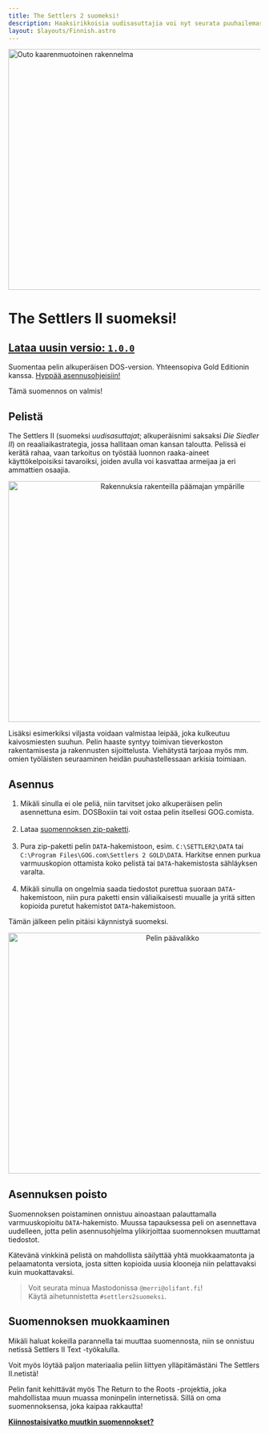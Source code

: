 ```yaml
---
title: The Settlers 2 suomeksi!
description: Haaksirikkoisia uudisasuttajia voi nyt seurata puuhailemassa omiaan myös suomeksi! (The Settlers 2 Finnish translation language pack / mod)
layout: $layouts/Finnish.astro
---
```



<Float>
	<img slot="image" loading="lazy" alt="Outo kaarenmuotoinen rakennelma" src="/assets/settlers2/2009-09-14_08.png" width="640" height="480" />

# The Settlers II suomeksi!

## [Lataa uusin versio: `1.0.0`](/files/s2fin100.zip)

Suomentaa pelin alkuperäisen DOS-version. Yhteensopiva Gold Editionin kanssa. [Hyppää asennusohjeisiin!](#asennus)

</Float>

Tämä suomennos on valmis!

## Pelistä

The Settlers II (suomeksi _uudisasuttajat_; alkuperäisnimi saksaksi _Die Siedler II_) on reaaliaikastrategia, jossa hallitaan oman kansan taloutta. Pelissä ei kerätä rahaa, vaan tarkoitus on työstää luonnon raaka-aineet käyttökelpoisiksi tavaroiksi, joiden avulla voi kasvattaa armeijaa ja eri ammattien osaajia.

<div style="text-align: center;">
	<img
		loading="lazy"
		alt="Rakennuksia rakenteilla päämajan ympärille"
		src="/assets/settlers2/2009-09-14_04.png"
		width="640"
		height="480"
	/>
</div>

Lisäksi esimerkiksi viljasta voidaan valmistaa leipää, joka kulkeutuu kaivosmiesten suuhun. Pelin haaste syntyy toimivan tieverkoston rakentamisesta ja rakennusten sijoittelusta. Viehätystä tarjoaa myös mm. omien työläisten seuraaminen heidän puuhastellessaan arkisia toimiaan.

## Asennus

1. Mikäli sinulla ei ole peliä, niin tarvitset joko alkuperäisen pelin asennettuna esim. DOSBoxiin tai voit ostaa pelin itsellesi <Link href="https://www.gog.com/game/the_settlers_2_gold_edition">GOG.comista</Link>.<br /><br />
2. Lataa [suomennoksen zip-paketti](/files/s2fin100.zip).<br /><br />
3. Pura zip-paketti pelin `DATA`-hakemistoon, esim. `C:\SETTLER2\DATA` tai `C:\Program Files\GOG.com\Settlers 2 GOLD\DATA`. Harkitse ennen purkua varmuuskopion ottamista koko pelistä tai `DATA`-hakemistosta sähläyksen varalta.<br /><br />
4. Mikäli sinulla on ongelmia saada tiedostot purettua suoraan `DATA`-hakemistoon, niin pura paketti ensin väliaikaisesti muualle ja yritä sitten kopioida puretut hakemistot `DATA`-hakemistoon.

Tämän jälkeen pelin pitäisi käynnistyä suomeksi.

<div style="text-align: center;">
	<img loading="lazy" alt="Pelin päävalikko" src="/assets/settlers2/2009-09-14_01.png" width="640" height="480" />
</div>

## Asennuksen poisto

Suomennoksen poistaminen onnistuu ainoastaan palauttamalla varmuuskopioitu `DATA`-hakemisto. Muussa tapauksessa peli on asennettava uudelleen, jotta pelin asennusohjelma ylikirjoittaa suomennoksen muuttamat tiedostot.

Kätevänä vinkkinä pelistä on mahdollista säilyttää yhtä muokkaamatonta ja pelaamatonta versiota, josta sitten kopioida uusia klooneja niin pelattavaksi kuin muokattavaksi.

> Voit seurata minua Mastodonissa `@merri@olifant.fi`!<br />Käytä aihetunnistetta `#settlers2suomeksi`.

## Suomennoksen muokkaaminen

Mikäli haluat kokeilla parannella tai muuttaa suomennosta, niin se onnistuu netissä <Link href="https://codesandbox-astro-solidjs-playground.vercel.app/settlers2Text">Settlers II Text</Link> -työkalulla.

Voit myös löytää paljon materiaalia peliin liittyen ylläpitämästäni <Link href="https://settlers2.net">The Settlers II.netistä</Link>!

Pelin fanit kehittävät myös <Link href="https://siedler25.org">The Return to the Roots</Link> -projektia, joka mahdollistaa muun muassa moninpelin internetissä. Sillä on oma suomennoksensa, joka kaipaa rakkautta!

<p>
	<a href="/suomeksi" class={inlineFlex}>
		<Icon href="/icons/arrow-left.svg" />
		<strong>Kiinnostaisivatko muutkin suomennokset?</strong>
	</a>
</p>
